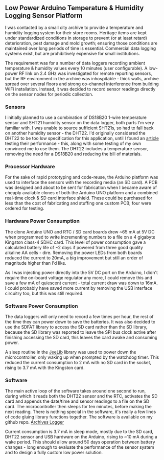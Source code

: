== Low  Power Arduino Temperature & Humidity Logging Sensor Platform ==

I was contacted by a small city archive to provide a temperature and humidity logging system for their store rooms. Heritage items are kept under standardized conditions in storage to prevent (or at least retard) deterioration, pest damage and mold growth; ensuring those conditions are maintained over long periods of time is essential. Commercial data logging systems exist, but are prohibitively expensive for small institutions. 

The requirement was for a number of data loggers recording ambient temperature & humidity values every 10 minutes (user configurable). A low-power RF link on 2.4 GHz was investigated for remote reporting sensors, but the RF environment in the archive was inhospitable - thick walls, archive spread over several floors and strong co-channel interference from building WiFi installation. Instead, it was decided to record sensor readings directly on the sensor nodes for periodic collection.

=== Sensors ===
I initially planned to use a combination of DS18B20 1-wire temperature sensor and SHT21 humidity sensor on the data logger, both parts I'm very familiar with. I was unable to source sufficient SHT21s, so had to fall back on another humidity sensor - the DHT22. I'd originally considered the DHT22 to be too low specification for this application, until I found an [http://www.kandrsmith.org/RJS/Misc/hygrometers.html article] testing their performance - this, along with some testing of my own convinced me to use them. The DHT22 includes a temperature sensor, removing the need for a DS18B20 and reducing the bill of materials.

=== Processor Hardware ===
For the sake of rapid prototyping and code-reuse, the Arduino platform was used to interface the sensors with the recording media (an SD card). A PCB was designed and about to be sent for fabrication when I became aware of cheaply available clones of both the Arduino UNO platform and a combined real-time clock & SD card interface shield. These could be purchased for less than the cost of fabricating and stuffing one custom PCB; four were ordered for testing.

=== Hardware Power Consumption ===
The clone Arduino UNO and RTC / SD card boards drew ~65 mA at 5V DC when programmed to write incrementing numbers to a file on a 4 gigabyte Kingston class-4 SDHC card. This level of power consumption gave a calculated battery life of ~2 days if powered from three good quality alkaline AA cells - dire. Removing the power LEDs from both boards reduced the current to 20mA, a big improvement but still an order of magnitude higher than I'd like.

As I was injecting power directly into the 5V DC port on the Arduino, I didn't require the on-board voltage regulator any more, I could remove this and save a few mA of quiescent current - total current draw was down to 16mA. I could probably have saved more current by removing the USB interface circuitry too, but this was still required.

=== Software Power Consumption ===
The data loggers will only need to record a few times per hour, the rest of the time they can power down to save the batteries. It was also decided to use the SDFAT library to access the SD card rather than the SD library, because the SD library was reported to leave the SPI bus clock active after finishing accessing the SD card, this leaves the card awake and consuming power.

A sleep routine in the [http://jeelabs.net/pub/docs/jeelib/classSleepy.html JeeLib] library was used to power down the microcontroller, only waking up when prompted by the watchdog timer. This reduced the current consumption to 2 mA with no SD card in the socket, rising to 3.7 mA with the Kingston card.

=== Software ===
The main active loop of the software takes around one second to run, during which it reads both the DHT22 sensor and the RTC, activates the SD card and appends the date/time and sensor readings to a file on the SD card. The microcontroller then sleeps for ten minutes, before making the next reading. There is nothing special in the software, it's really a few lines of code gluing library functions together. 
The software is available on my github repo. [https://github.com/g7uvw/drunken-dangerzone/tree/master/archives_logger Archives Logger]

Current consumption is 3.7 mA in sleep mode, mostly due to the SD card, DHT22 sensor and USB hardware on the Arduino, rising to ~10 mA during a wake period. This should allow around 50 days operation between battery changes - long enough to evaluate the performance of the sensor system and to design a fully custom low power solution.